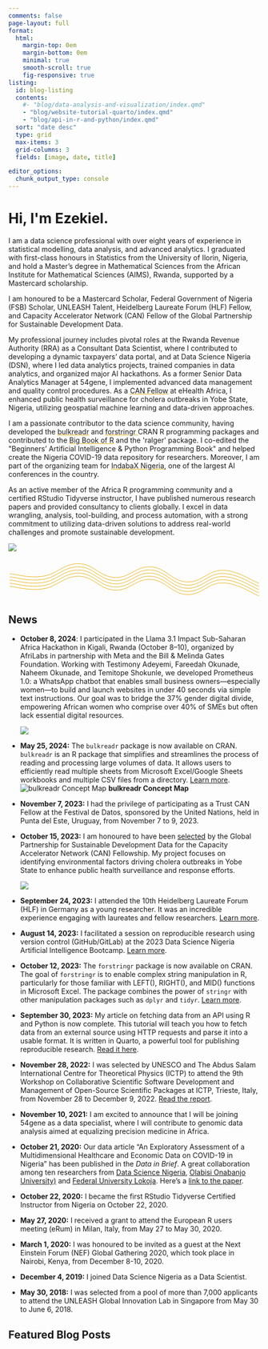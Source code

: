 ```yaml
---
comments: false
page-layout: full
format:
  html: 
    margin-top: 0em
    margin-bottom: 0em
    minimal: true
    smooth-scroll: true
    fig-responsive: true
listing:
  id: blog-listing
  contents:   
    #- "blog/data-analysis-and-visualization/index.qmd"
    - "blog/website-tutorial-quarto/index.qmd"
    - "blog/api-in-r-and-python/index.qmd"
  sort: "date desc"
  type: grid
  max-items: 3
  grid-columns: 3
  fields: [image, date, title]

editor_options: 
  chunk_output_type: console
---
```


::: column-screen
```{=html}
<link rel="stylesheet" href="html/landing_page_styles.css">

<div class="gradient_bg">
    <div class="hero section_padding">
        <div class="hero_content">
      <p> <h1>Hi, I'm <span class="gradient_text">Ezekiel</span>.</h1>
<!--<h1>Hi, I'm <span class="gradient_text">Ezekiel</span>.</h1>-->
            <p>I am a data science professional with over eight years of experience in statistical modelling, data analysis, and advanced analytics. I graduated with first-class honours in Statistics from the University of Ilorin, Nigeria, and hold a Master’s degree in Mathematical Sciences from the African Institute for Mathematical Sciences (AIMS), Rwanda, supported by a Mastercard scholarship.
           </p> 
            <p>
I am honoured to be a Mastercard Scholar, Federal Government of Nigeria (FSB) Scholar, UNLEASH Talent, Heidelberg Laureate Forum (HLF) Fellow, and Capacity Accelerator Network (CAN) Fellow of the Global Partnership for Sustainable Development Data.
            </p>
            <p>
            My professional journey includes pivotal roles at the Rwanda Revenue Authority (RRA) as a Consultant Data Scientist, where I contributed to developing a dynamic taxpayers’ data portal, and at Data Science Nigeria (DSN), where I led data analytics projects, trained companies in data analytics, and organized major AI hackathons. As a former Senior Data Analytics Manager at 54gene, I implemented advanced data management and quality control procedures. As a <a href="https://www.data4sdgs.org/blog/data-science-health-and-climate-africa-meet-can-fellows" target="_blank"><span style='text-decoration: underline;text-decoration-color: #E6AA04;'>CAN Fellow</span></a> at eHealth Africa, I enhanced public health surveillance for cholera outbreaks in Yobe State, Nigeria, utilizing geospatial machine learning and data-driven approaches.
            </p>
            
      <p>      
  I am a passionate contributor to the data science community, having developed the <a href="https://gbganalyst.github.io/bulkreadr" target="_blank"><span style='text-decoration: underline;text-decoration-color: #E6AA04;'>bulkreadr</span></a> and 
  <a href="https://gbganalyst.github.io/forstringr/" target="_blank"><span style='text-decoration: underline;text-decoration-color: #E6AA04;'>forstringr </span></a> CRAN R programming packages and contributed to the <a href="https://www.bigbookofr.com/" target="_blank"><span style='text-decoration: underline;text-decoration-color: #E6AA04;'>Big Book of R</span></a> and the 'ralger' package. I co-edited the "Beginners’ Artificial Intelligence & Python Programming Book" and helped create the Nigeria COVID-19 data repository for researchers. Moreover, I am part of the organizing team for <a href="https://indabaxng.github.io/" target="_blank"><span style='text-decoration: underline;text-decoration-color: #E6AA04;'>IndabaX Nigeria</span></a>, one of the largest AI conferences in the country.   
      </p>
           
           <p>
    As an active member of the Africa R programming community and a certified RStudio Tidyverse instructor, I have published numerous research papers and provided consultancy to clients globally. I excel in data wrangling, analysis, tool-building, and process automation, with a strong commitment to utilizing data-driven solutions to address real-world challenges and promote sustainable development.
           </p>
            

        </div>
        <div class="hero_image">
            <img src="/images/photoshoot.jpg"/>
        </div>
        <div id="dot_container">
        </div>
    </div>
 
    
<svg xmlns="http://www.w3.org/2000/svg" version="1.1" xmlns:xlink="http://www.w3.org/1999/xlink" xmlns:svgjs="http://svgjs.dev/svgjs" viewBox="0 0 800 150" opacity="1"><defs><linearGradient gradientTransform="rotate(270)" x1="50%" y1="0%" x2="50%" y2="100%" id="sssquiggly-grad"><stop stop-color="hsl(44, 97%, 46%)" stop-opacity="1" offset="0%"></stop><stop stop-color="hsl(44, 97%, 46%)" stop-opacity="1" offset="100%"></stop></linearGradient></defs><g stroke-width="1.5" stroke="url(#sssquiggly-grad)" fill="none" stroke-linecap="round" transform="matrix(1,0,0,1,-5,51.00748062133789)">
<path d="M10,10C31.726190476190478,11.666666666666666,68.75,24.666666666666664,114.28571428571429,18C159.82142857142858,11.333333333333334,180.95238095238096,-22.833333333333332,228.57142857142858,-22C276.1904761904762,-21.166666666666668,295.2380952380953,19.916666666666668,342.8571428571429,22C390.4761904761905,24.083333333333332,409.5238095238095,-14.916666666666668,457.14285714285717,-12C504.7619047619048,-9.083333333333332,523.8095238095239,33.708333333333336,571.4285714285714,36C619.047619047619,38.291666666666664,638.0952380952382,-1.8333333333333333,685.7142857142858,-1C733.3333333333334,-0.16666666666666674,776.1904761904761,31.458333333333336,800,40" transform="matrix(1,0,0,1,0,50)"></path><path d="M10,10C31.726190476190478,11.666666666666666,68.75,24.666666666666664,114.28571428571429,18C159.82142857142858,11.333333333333334,180.95238095238096,-22.833333333333332,228.57142857142858,-22C276.1904761904762,-21.166666666666668,295.2380952380953,19.916666666666668,342.8571428571429,22C390.4761904761905,24.083333333333332,409.5238095238095,-14.916666666666668,457.14285714285717,-12C504.7619047619048,-9.083333333333332,523.8095238095239,33.708333333333336,571.4285714285714,36C619.047619047619,38.291666666666664,638.0952380952382,-1.8333333333333333,685.7142857142858,-1C733.3333333333334,-0.16666666666666674,776.1904761904761,31.458333333333336,800,40" transform="matrix(1,0,0,1,0,40)"></path><path d="M10,10C31.726190476190478,11.666666666666666,68.75,24.666666666666664,114.28571428571429,18C159.82142857142858,11.333333333333334,180.95238095238096,-22.833333333333332,228.57142857142858,-22C276.1904761904762,-21.166666666666668,295.2380952380953,19.916666666666668,342.8571428571429,22C390.4761904761905,24.083333333333332,409.5238095238095,-14.916666666666668,457.14285714285717,-12C504.7619047619048,-9.083333333333332,523.8095238095239,33.708333333333336,571.4285714285714,36C619.047619047619,38.291666666666664,638.0952380952382,-1.8333333333333333,685.7142857142858,-1C733.3333333333334,-0.16666666666666674,776.1904761904761,31.458333333333336,800,40" transform="matrix(1,0,0,1,0,30)"></path><path d="M10,10C31.726190476190478,11.666666666666666,68.75,24.666666666666664,114.28571428571429,18C159.82142857142858,11.333333333333334,180.95238095238096,-22.833333333333332,228.57142857142858,-22C276.1904761904762,-21.166666666666668,295.2380952380953,19.916666666666668,342.8571428571429,22C390.4761904761905,24.083333333333332,409.5238095238095,-14.916666666666668,457.14285714285717,-12C504.7619047619048,-9.083333333333332,523.8095238095239,33.708333333333336,571.4285714285714,36C619.047619047619,38.291666666666664,638.0952380952382,-1.8333333333333333,685.7142857142858,-1C733.3333333333334,-0.16666666666666674,776.1904761904761,31.458333333333336,800,40" transform="matrix(1,0,0,1,0,20)"></path><path d="M10,10C31.726190476190478,11.666666666666666,68.75,24.666666666666664,114.28571428571429,18C159.82142857142858,11.333333333333334,180.95238095238096,-22.833333333333332,228.57142857142858,-22C276.1904761904762,-21.166666666666668,295.2380952380953,19.916666666666668,342.8571428571429,22C390.4761904761905,24.083333333333332,409.5238095238095,-14.916666666666668,457.14285714285717,-12C504.7619047619048,-9.083333333333332,523.8095238095239,33.708333333333336,571.4285714285714,36C619.047619047619,38.291666666666664,638.0952380952382,-1.8333333333333333,685.7142857142858,-1C733.3333333333334,-0.16666666666666674,776.1904761904761,31.458333333333336,800,40" transform="matrix(1,0,0,1,0,10)"></path></g></svg>

</div>


<script src="html/jquery.min.js"></script>
<script src="html/TweenMax.min.js"></script>
<!--<script src="html/parallax.js"></script>-->
```
:::

::: {#news}
## News

-   **October 8, 2024**: I participated in the Llama 3.1 Impact Sub-Saharan Africa Hackathon in Kigali, Rwanda (October 8–10), organized by AfriLabs in partnership with Meta and the Bill & Melinda Gates Foundation. Working with Testimony Adeyemi, Fareedah Okunade, Naheem Okunade, and Temitope Shokunle, we developed Prometheus 1.0: a WhatsApp chatbot that enables small business owners—especially women—to build and launch websites in under 40 seconds via simple text instructions. Our goal was to bridge the 37% gender digital divide, empowering African women who comprise over 40% of SMEs but often lack essential digital resources.

    ![](images/llama.jpg)

-   **May 25, 2024:** The `bulkreadr` package is now available on CRAN. `bulkreadr` is an R package that simplifies and streamlines the process of reading and processing large volumes of data. It allows users to efficiently read multiple sheets from Microsoft Excel/Google Sheets workbooks and multiple CSV files from a directory. [Learn more](https://gbganalyst.github.io/bulkreadr/). ![bulkreadr Concept Map](images/concept-map.png){fig-alt="bulkreadr concept map"} **bulkreadr Concept Map**

-   **November 7, 2023:** I had the privilege of participating as a Trust CAN Fellow at the Festival de Datos, sponsored by the United Nations, held in Punta del Este, Uruguay, from November 7 to 9, 2023.

-   **October 15, 2023:** I am honoured to have been [selected](https://www.data4sdgs.org/blog/data-science-health-and-climate-africa-meet-can-fellows) by the Global Partnership for Sustainable Development Data for the Capacity Accelerator Network (CAN) Fellowship. My project focuses on identifying environmental factors driving cholera outbreaks in Yobe State to enhance public health surveillance and response efforts.

    ![](images/CAN.png)

-   **September 24, 2023:** I attended the 10th Heidelberg Laureate Forum (HLF) in Germany as a young researcher. It was an incredible experience engaging with laureates and fellow researchers. [Learn more](https://www.heidelberg-laureate-forum.org/).

-   **August 14, 2023:** I facilitated a session on reproducible research using version control (GitHub/GitLab) at the 2023 Data Science Nigeria Artificial Intelligence Bootcamp. [Learn more](https://www.datasciencenigeria.org/2023-bootcamp).

-   **October 12, 2023:** The `forstringr` package is now available on CRAN. The goal of `forstringr` is to enable complex string manipulation in R, particularly for those familiar with LEFT(), RIGHT(), and MID() functions in Microsoft Excel. The package combines the power of `stringr` with other manipulation packages such as `dplyr` and `tidyr`. [Learn more](https://gbganalyst.r-universe.dev/forstringr).

-   **September 30, 2023:** My article on fetching data from an API using R and Python is now complete. This tutorial will teach you how to fetch data from an external source using HTTP requests and parse it into a usable format. It is written in Quarto, a powerful tool for publishing reproducible research. [Read it here](https://gbganalyst.quarto.pub/api-in-r-and-python/).

-   **November 28, 2022:** I was selected by UNESCO and The Abdus Salam International Centre for Theoretical Physics (ICTP) to attend the 9th Workshop on Collaborative Scientific Software Development and Management of Open-Source Scientific Packages at ICTP, Trieste, Italy, from November 28 to December 9, 2022. [Read the report](https://www.linkedin.com/feed/update/urn:li:activity:7009522843881234432/).

-   **November 10, 2021:** I am excited to announce that I will be joining 54gene as a data specialist, where I will contribute to genomic data analysis aimed at equalizing precision medicine in Africa.

-   **October 21, 2020:** Our data article "An Exploratory Assessment of a Multidimensional Healthcare and Economic Data on COVID-19 in Nigeria" has been published in the *Data in Brief*. A great collaboration among ten researchers from [Data Science Nigeria](https://datasciencenigeria.org/), [Olabisi Onabanjo University)](https://web.oouagoiwoye.edu.ng/) and [Federal University Lokoja](https://www.fulokoja.edu.ng/). Here's a [link to the paper](https://www.sciencedirect.com/science/article/pii/S2352340920313068).

-   **October 22, 2020:** I became the first RStudio Tidyverse Certified Instructor from Nigeria on October 22, 2020.

-   **May 27, 2020:** I received a grant to attend the European R users meeting (eRum) in Milan, Italy, from May 27 to May 30, 2020.

-   **March 1, 2020:** I was honoured to be invited as a guest at the Next Einstein Forum (NEF) Global Gathering 2020, which took place in Nairobi, Kenya, from December 8-10, 2020.

-   **December 4, 2019:** I joined Data Science Nigeria as a Data Scientist.

-   **May 30, 2018:** I was selected from a pool of more than 7,000 applicants to attend the UNLEASH Global Innovation Lab in Singapore from May 30 to June 6, 2018.
:::

## Featured Blog Posts

::: {#blog-listing}
:::
